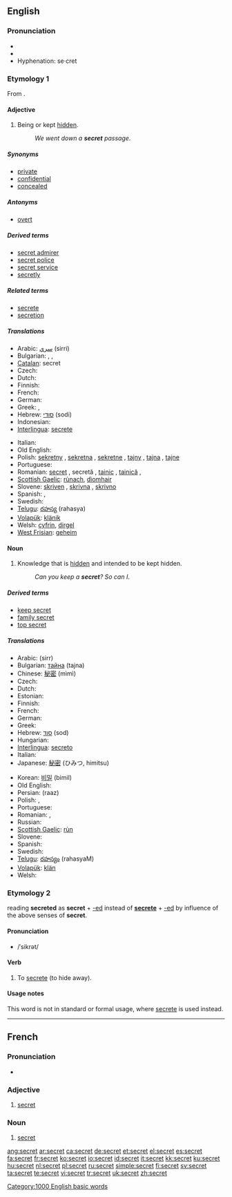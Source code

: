 ==English==
{{rank|March|whatever|reach|670|secret|showed|ancient|parts}}

===Pronunciation===
* {{IPA|/ˈsiːkɹət/}}
* {{audio|en-us-secret.ogg|Audio (US)}}
* Hyphenation: se·cret

===Etymology 1===
From {{L.}} {{term|secretum}}.

====Adjective====
{{en-adj}}

# Being or kept [[hidden]].
#: ''We went down a '''secret''' passage''.

=====Synonyms=====
* [[private]]
* [[confidential]]
* [[concealed]]

=====Antonyms=====
* [[overt]]

=====Derived terms=====
* [[secret admirer]]
* [[secret police]]
* [[secret service]]
* [[secretly]]

=====Related terms=====
* [[secrete]]
* [[secretion]]

=====Translations=====
{{trans-top|being or kept hidden.}}
* Arabic: [[سري]] (sirri)
* Bulgarian: {{t+|bg|таен|m|tr=taen|sc=Cyrl}}, {{t+|bg|тайна|f|tr=tajna|sc=Cyrl}}, {{t+|bg|тайно|n|tr=tajno|sc=Cyrl}}
* [[Catalan]]: secret {{m}}
* Czech: {{t-|cs|tajný|m}}
* Dutch: {{t+|nl|geheim}}
* Finnish: {{t-|fi|salainen}}
* French: {{t+|fr|secret|m}}
* German: {{t+|de|geheim}}
* Greek: {{t+|el|κρυφός|m|tr=krifos|sc=Grek}}, {{t+|el|μυστικός|m|tr=mistikos|sc=Grek}}
* Hebrew: [[סודי]] (sodi)
* Indonesian: {{t+|id|rahasia|xs=Indonesian}}
* [[Interlingua]]: [[secrete]]
{{trans-mid}}
* Italian: {{t+|it|segreto}}
* Old English: {{t-|ang|dyrne|xs=Old English}}
* Polish: [[sekretny]] {{m}}, [[sekretna]] {{m}}, [[sekretne]] {{f}}, [[tajny]] {{m}}, [[tajna]] {{f}}, [[tajne]] {{n}}
* Portuguese: {{t+|pt|secreto|m}}
* Romanian: [[secret]] {{m}}, secretă {{f}}, [[tainic]] {{m}}, [[tainică]] {{f}},
* [[Scottish Gaelic]]: [[rùnach]], [[dìomhair]]
* Slovene: [[skriven]] {{m}}, [[skrivna]] {{f}}, [[skrivno]] {{n}}
* Spanish: {{t-|es|secreto|m}}, {{t-|es|secreta|f}}
* Swedish: {{t+|sv|hemlig}}
* [[Telugu]]: [[రహస్య]] (rahasya)
* [[Volapük]]: [[klänik]]
* Welsh: [[cyfrin]], [[dirgel]]
* [[West Frisian]]: [[geheim]]
{{trans-bottom}}

====Noun====
{{en-noun}}

# Knowledge that is [[hidden]] and intended to be kept hidden.
#: ''Can you keep a '''secret'''? So can I''.

=====Derived terms=====
* [[keep secret]]
* [[family secret]]
* [[top secret]]

=====Translations=====
{{trans-top|knowledge that is hidden}}
* Arabic: {{Arab|[[سر]]}} (sirr) {{m}}
* Bulgarian: [[тайна]] (tajna) {{f}}
* Chinese: [[秘密]] (mìmì)
* Czech: {{t-|cs|tajemství|n}}
* Dutch: {{t+|nl|geheim|n}}
* Estonian: {{t-|et|saladus}}
* Finnish: {{t+|fi|salaisuus}}
* French: {{t+|fr|secret|m}}
* German: {{t+|de|Geheimnis|n}}
* Greek: {{t+|el|μυστικό|n|tr=mistiko|sc=Grek}}
* Hebrew: [[סוד]] (sod) {{m}}
* Hungarian: {{t+|hu|titok}}
* [[Interlingua]]: [[secreto]]
* Italian: {{t+|it|segreto|m}}
* Japanese: [[秘密]] (ひみつ, himitsu)
{{trans-mid}}
* Korean: [[비밀]] (bimil)
* Old English: {{t-|ang|run|f|alt=rūn|xs=Old English}}
* Persian: {{Arab|[[راز]]}} (raaz) {{m}}
* Polish: {{t+|pl|sekret|m}}, {{t+|pl|tajemnica|f}}
* Portuguese: {{t+|pt|segredo|m}}
* Romanian: {{t-|ro|secret|n}}, {{t-|ro|taină|f}}
* Russian: {{t+|ru|тайна|f|tr=tájna|sc=Cyrl}}
* [[Scottish Gaelic]]: [[rùn]] {{m}}
* Slovene: {{t+|sl|skrivnost|f}}
* Spanish: {{t-|es|secreto|m}}
* Swedish: {{t+|sv|hemlighet|c}}
* [[Telugu]]: [[రహస్యం]] (rahasyaM)
* [[Volapük]]: [[klän]]
* Welsh: {{t-|cy|cyfrinach|xs=Welsh}}
{{trans-bottom}}

===Etymology 2===
{{back-form}} reading '''secreted''' as '''secret''' + [[-ed]] instead of '''[[secrete]]''' + [[-ed]] by influence of the above senses of '''secret'''.

====Pronunciation====
* /ˈsikrət/

====Verb====
{{en-verb}}

# To [[secrete]] (to hide away).

====Usage notes====
This word is not in standard or formal usage, where [[secrete]] is used instead.

[[Category:1000 English basic words]]

----

==French==

===Pronunciation===
* {{audio|Fr-secret.ogg|audio}}

===Adjective===
{{fr-adj|f=secrète}}

# [[#Adjective|secret]]

===Noun===
{{fr-noun|m}}

# [[#Noun|secret]]

[[ang:secret]]
[[ar:secret]]
[[ca:secret]]
[[de:secret]]
[[et:secret]]
[[el:secret]]
[[es:secret]]
[[fa:secret]]
[[fr:secret]]
[[ko:secret]]
[[io:secret]]
[[id:secret]]
[[it:secret]]
[[kk:secret]]
[[ku:secret]]
[[hu:secret]]
[[nl:secret]]
[[pl:secret]]
[[ru:secret]]
[[simple:secret]]
[[fi:secret]]
[[sv:secret]]
[[ta:secret]]
[[te:secret]]
[[vi:secret]]
[[tr:secret]]
[[uk:secret]]
[[zh:secret]]